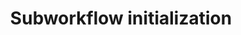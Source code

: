 ---
title: Subworkflow initialization
description: Generate your subworkflow's template using `nf-core` commands.
---